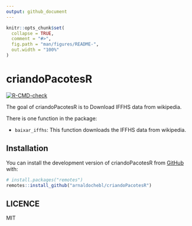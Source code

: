 ```yaml
---
output: github_document
---
```


<!-- README.md is generated from README.Rmd. Please edit that file -->

```r
knitr::opts_chunk$set(
  collapse = TRUE,
  comment = "#>",
  fig.path = "man/figures/README-",
  out.width = "100%"
)
```

# criandoPacotesR

<!-- badges: start -->
[![R-CMD-check](https://github.com/arnaldochebl/criandoPacotesR/actions/workflows/R-CMD-check.yaml/badge.svg)](https://github.com/arnaldochebl/criandoPacotesR/actions/workflows/R-CMD-check.yaml)
<!-- badges: end -->

The goal of criandoPacotesR is to Download IFFHS data from wikipedia.

There is one function in the package:

- `baixar_iffhs`: This function downloads the IFFHS data from wikipedia.



## Installation

You can install the development version of criandoPacotesR from [GitHub](https://github.com/arnaldochebl/criandoPacotesR") with:

``` r
# install.packages("remotes")
remotes::install_github("arnaldochebl/criandoPacotesR")
```

## LICENCE

MIT
